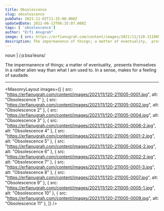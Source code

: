 ```yaml
---
title: Obsolescence
slug: obsolescence
pubDate: 2021-11-02T11:15:00.000Z
updatedDate: 2022-06-13T06:35:07.000Z
tags: [ 'obsolescence']
author: "Erfi Anugrah"
image: { src: https://erfianugrah.com/content/images/2021/11/120-211005-0001.jpg, alt: obsolescence_1 }
description: The impermanence of things; a matter of eventuality,  presents themselves in a rather alien way than what I am used to. In a sense, makes for a feeling of saudade.
---
```


noun | /ˌɑːbsəˈlesns/

The impermanence of things; a matter of eventuality,  presents themselves in a rather alien way than what I am used to. In a sense, makes for a feeling of saudade.

---

<MasonryLayout images={[
    { src: "https://erfianugrah.com/content/images/2021/11/120-211005-0001.jpg", alt: "Obsolescence 1" },
    { src: "https://erfianugrah.com/content/images/2021/11/120-211005-0002.jpg", alt: "Obsolescence 2" },
    { src: "https://erfianugrah.com/content/images/2021/11/120-211005-0004.jpg", alt: "Obsolescence 3" },
    { src: "https://erfianugrah.com/content/images/2021/11/120-211005-0006-2.jpg", alt: "Obsolescence 4" },
    { src: "https://erfianugrah.com/content/images/2021/11/120-211005-0001-2.jpg", alt: "Obsolescence 5" },
    { src: "https://erfianugrah.com/content/images/2021/11/120-211005-0004-2.jpg", alt: "Obsolescence 6" },
    { src: "https://erfianugrah.com/content/images/2021/11/120-211005-0002-2.jpg", alt: "Obsolescence 7" },
    { src: "https://erfianugrah.com/content/images/2021/11/120-211005-0001-3.jpg", alt: "Obsolescence 8" },
    { src: "https://erfianugrah.com/content/images/2021/11/120-211005-0007.jpg", alt: "Obsolescence 9" },
    { src: "https://erfianugrah.com/content/images/2021/11/120-211005-0005-1.jpg", alt: "Obsolescence 10" },
    { src: "https://erfianugrah.com/content/images/2021/11/120-211005-0009.jpg", alt: "Obsolescence 11" },
]} />